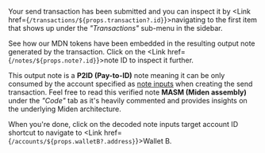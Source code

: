 
Your send transaction has been submitted and you can inspect it by <Link href={`/transactions/${props.transaction?.id}`}>navigating to the first item</Link> that shows up under the _"Transactions"_ sub-menu in the sidebar.

See how our MDN tokens have been embedded in the resulting output note generated by the transaction. Click on the <Link href={`/notes/${props.note?.id}`}>note ID</Link> to inspect it further.

This output note is a **P2ID (Pay-to-ID)** note meaning it can be only consumed by the account specified as [note inputs](https://0xmiden.github.io/miden-docs/imported/miden-base/src/note.html#inputs) when creating the send transaction. Feel free to read this verified note **MASM (Miden assembly)** under the _"Code"_ tab as it's heavily commented and provides insights on the underlying Miden architecture.

When you're done, click on the decoded note inputs target account ID shortcut to navigate to <Link href={`/accounts/${props.walletB?.address}`}>Wallet B</Link>.
